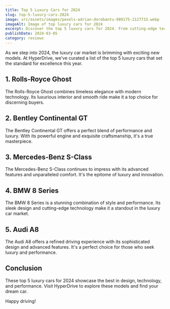 ```yaml
---
title: Top 5 Luxury Cars for 2024
slug: top-5-luxury-cars-2024
image: src/assets/images/pexels-adrian-dorobantu-989175-2127733.webp
imageAlt: Image of top luxury cars for 2024
excerpt: Discover the top 5 luxury cars for 2024. From cutting-edge technology to unparalleled comfort, these vehicles set the standard for excellence.
publishDate: 2024-03-05
category: reviews
---
```


As we step into 2024, the luxury car market is brimming with exciting new models. At HyperDrive, we've curated a list of the top 5 luxury cars that set the standard for excellence this year.

## 1. Rolls-Royce Ghost

The Rolls-Royce Ghost combines timeless elegance with modern technology. Its luxurious interior and smooth ride make it a top choice for discerning buyers.

## 2. Bentley Continental GT

The Bentley Continental GT offers a perfect blend of performance and luxury. With its powerful engine and exquisite craftsmanship, it's a true masterpiece.

## 3. Mercedes-Benz S-Class

The Mercedes-Benz S-Class continues to impress with its advanced features and unparalleled comfort. It's the epitome of luxury and innovation.

## 4. BMW 8 Series

The BMW 8 Series is a stunning combination of style and performance. Its sleek design and cutting-edge technology make it a standout in the luxury car market.

## 5. Audi A8

The Audi A8 offers a refined driving experience with its sophisticated design and advanced features. It's a perfect choice for those who seek luxury and performance.

## Conclusion

These top 5 luxury cars for 2024 showcase the best in design, technology, and performance. Visit HyperDrive to explore these models and find your dream car.

Happy driving!
